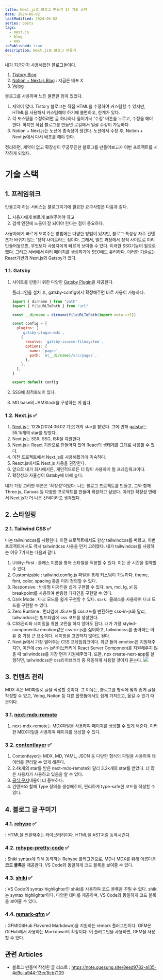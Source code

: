 ```yaml
---
title: Next.js로 블로그 만들기 1) 기술 스택
date: 2024-06-02
lastModified: 2024-06-02
series: posts
tags: 
  - next.js
  - blog
  - mdx
isPublished: true
description: Next.js로 블로그 만들기
---
```


내가 지금까지 사용해왔던 블로그들이다.

1. [Tistory Blog](https://peter-coding.tistory.com)
2. [Notion + Next.js Blog](https://github.com/guesung/blog) : 지금은 배포 X
3. [Velog](https://velog.io/@gueit214)

블로그를 사용하며 느낀 불편한 점이 있었다.

1. 제약이 많다. Tistory 블로그는 직접 HTML을 수정하여 커스텀할 수 있지만, HTML을 사용해서 커스텀해야 하기에 불편하고, 한계가 있다.
2. 각 포스팅을 수정하려면 글 하나하나 들어가서 '수정' 버튼을 누르고, 수정을 해야 한다. 하지만 직접 블로그를 만들면 로컬에서 일괄 수정이 가능하다.
3. Notion + Next.js는 노션에 종속성이 생긴다. 노션에서 수정 후, Notion + Next.js에서 다시 배포를 해야 한다.

정리하면, 제약이 없고 확장성이 무궁무진한 블로그를 만들어보고자 이번 프로젝트를 시작하게 되었다.

# 기술 스택

## 1. 프레임워크

만들고자 하는 서비스는 블로그이기에 필요한 요구사항은 다음과 같다.
1. 사용자에게 빠르게 보여주어야 하고
2. 검색 엔진에 노출이 잘 되어야 한다는 점이 중요하다. 

사용자에게 빠르게 보여주는 방법에는 다양한 방법이 있지만, 블로그 특성상 자주 컨텐츠가 바뀌지 않는 '정적'사이트라는 점이다. 그래서, 빌드 과정에서 정적 사이트로 미리 만들어놓으면, 무엇보다 사용자에게 빠르게 보여줄 수 있다. 이러한 SSG기능이 필요로 했다. 그리고 서버에서 미리 페이지를 생성하기에 SEO에도 유리하다. 이러한 기술로는 React기반의 Next.js와 Gatsby가 있다.

### 1.1. Gatsby
1. 사이트를 만들기 위한 다양한 [Gatsby Plugin](https://www.gatsbyjs.com/plugins)을 제공한다.

    플러그인을 설치 후, gatsby-config에서 확장해주면 바로 사용이 가능하다.

    ```js title="/gatsby-config.js"
    import { dirname } from "path"
    import { fileURLToPath } from "url"

    const __dirname = dirname(fileURLToPath(import.meta.url))

    const config = {
      plugins: [
        `gatsby-plugin-mdx`,
        {
          resolve: `gatsby-source-filesystem`,
          options: {
            name: `pages`,
            path: `${__dirname}/src/pages`,
          },
        },
      ],
    }

    export default config
    ```

2. SSG에 최적화되어 있다.

3. MD base의 JAMStack을 구성하는 게 쉽다.

### 1.2. Next.js ✅

1. [Next.js](https://github.com/vercel/next.js)는 122k(2024.06.02 기준)개의 star를 받았다. 그에 반해 [gatsby](https://github.com/gatsbyjs/gatsby)는 55.1k개의 star를 받았다.
2. Next.js는 SSR, SSG, ISR을 지원한다.
3. Next.js는 React 기반으로 만들어져 있어 React의 생태계를 그대로 사용할 수 있다.
4. 이전 프로젝트에서 Next.js를 사용해봤기에 익숙하다.
5. React.js에서도 Next.js 사용을 권장한다.
6. 앞으로 내가 회사에서든, 개인적으로든 더 많이 사용하게 될 프레임워크이다.
7. 확장성과 자율성이 Gatsby에 비해 높다.

내가 가장 고려한 부분은 '확장성'이었다. 나는 블로그 프로젝트를 만들고, 그와 함께 Three.js, Canvas 등 다양한 프로젝트를 만들며 확장하고 싶었다. 이러한 확장성 면에서 Next.js가 더 나은 선택이라고 생각했다.

## 2. 스타일링

### 2.1. Tailwind CSS ✅

나는 tailwindcss를 사랑한다. 이전 프로젝트에서도 항상 tailwindcss를 써왔고, 이번 프로젝트에서도 역시 tailwindcss 사용을 먼저 고려했다. 내가 tailwindcss를 사랑하는 이유 7가지는 다음과 같다.

1. Utility-First : 클래스 이름을 통해 스타일을 적용할 수 있다. 이는 곧 시간을 절약할 수 있다.
2. Customizable : tailwind.config.js 파일을 통해 커스텀이 가능하다. theme, font, color, spacing 등을 미리 정의할 수 있다.
3. Responsive : 반응형 디자인을 쉽게 구현할 수 있다. sm, md, lg, xl 등 breakpoint를 사용하여 반응형 디자인을 구현할 수 있다.
4. Dark Mode : 다크 모드를 쉽게 구현할 수 있다. `dark:` 클래스를 사용하여 다크 모드를 구현할 수 있다.
5. Zero Runtime : 런타임에 JS코드를 css코드를 변환하는 css-in-js와 달리, tailwindcss는 빌드타임에 css 코드를 생성한다.
6. CSS관리와 네이밍을 위한 고민을 하지 않아도 된다. 내가 가장 styled-component나 emotion같은 css-in-js를 싫어하고, tailwindcss를 좋아하는 이유 중 가장 큰 요소이다. 네이밍을 고민하지 않아도 된다.
7. Next.js에서 가장 밀어주는 CSS 프레임워크이다. 최근 들어 emotion은 지원해주지만, 이전에 css-in-js라이브러리에 React Server Component를 지원해주지 않을 때 tailwindcss를 가장 먼저 지원해주었다. 또한, npx create-next-app를 실행하면, tailwindcss만 css라이브러리 중 유일하게 사용할 것이지 묻는다.
    <Image src='1' />

## 3. 컨텐츠 관리

MDX 혹은 MD파일로 글을 작성할 것이다. 그 이유는, 블로그를 형식에 맞춰 쉽게 글을 작성할 수 있고, Velog, Notion 등 다른 플랫폼에서도 쉽게 가져오고, 옮길 수 있기 때문이다.

### 3.1. [next-mdx-remote](https://github.com/hashicorp/next-mdx-remote)

1. next-mdx-remote는 MDX파일을 사용하여 페이지를 생성할 수 있게 해준다. 이러한 MDX파일을 사용하여 페이지를 생성할 수 있다.

### 3.2. [contentlayer](https://github.com/contentlayerdev/contentlayer) ✅

1. Contentlayer는 MDX, MD, YAML, JSON 등 다양한 형식의 파일을 사용하여 데이터를 관리할 수 있게 해준다. 
2. 2.4k개의 star를 받은 next-mdx-remote와 달리 3.2k개의 star를 받았다. 더 많은 사용자가 사용하고 있음을 알 수 있다.
3. [공식 문서](https://contentlayer.dev)내용이 더 풍부하다.
4. 컨텐츠와 함께 Type 정의를 생성해주어, 편리하게 type-safe한 코드를 작성할 수 있다.

## 4. 블로그 글 꾸미기

### 4.1. [rehype](https://github.com/rehypejs/rehype) ✅

: HTML을 변환해주는 라이브러리이다. HTML을 AST처럼 동작시킨다.


### 4.2. [rehype-pretty-code](https://rehype-pretty.pages.dev/) ✅

: Shiki syntax에 의해 동작하는 Rehype 플러그인으로, MD나 MDX를 위해 아름다운 **코드 블록**을 제공한다. VS Code와 동일하게 코드 블록을 보여줄 수 있다.


### 4.3. [shiki](https://github.com/shikijs/shiki) ✅

: VS Code의 syntax highlighter인 shiki를 사용하여 코드 블록을 꾸밀 수 있다. shiki는 syntax highlighter이다. 다양한 테마를 제공하며, VS Code와 동일하게 코드 블록을 보여줄 수 있다.


### 4.4. [remark-gfm](https://github.com/remarkjs/remark-gfm) ✅

: GFM(GitHub Flavored Markdown)을 지원하는 remark 플러그인이다. GFM은 GitHub에서 사용하는 Markdown의 확장이다. 이 플러그인을 사용하면, GFM을 사용할 수 있다.


## 관련 Articles
- 블로그 만들며 작성한 글 리스트 : https://note.guesung.site/8eed9782-a135-4d9c-a944-13ec1fcb7109